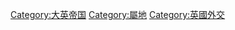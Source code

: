 {{Commons category|British overseas territories}}
{{Category more|英國海外領土|王室屬地}}

[[Category:大英帝国|Category:大英帝国]]
[[Category:屬地|Category:屬地]]
[[Category:英國外交|Category:英國外交]]
